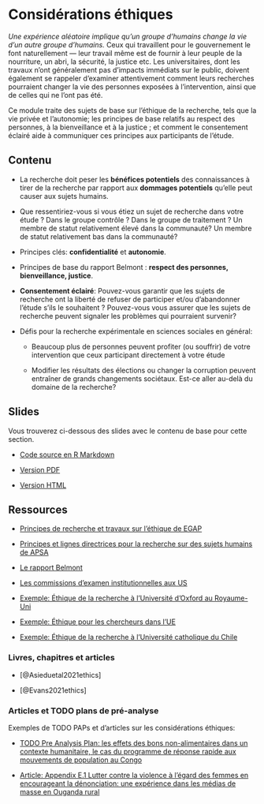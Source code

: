 # Considérations éthiques {.tabset}

*Une expérience aléatoire implique qu'un groupe d'humains change la vie d'un autre groupe d'humains.* Ceux qui travaillent pour le gouvernement le font naturellement --- leur travail même est de fournir à leur peuple de la nourriture, un abri, la sécurité, la justice etc. Les universitaires, dont les travaux n'ont généralement pas d'impacts immédiats sur le public, doivent également se rappeler d'examiner attentivement comment leurs recherches pourraient changer la vie des personnes exposées à l'intervention, ainsi que de celles qui ne l'ont pas été.

Ce module traite des sujets de base sur l'éthique de la recherche, tels que la vie privée et l'autonomie; les principes de base relatifs au respect des personnes, à la bienveillance et à la justice ; et comment le consentement éclairé aide à communiquer ces principes aux participants de l'étude.

## Contenu

 - La recherche doit peser les **bénéfices potentiels** des connaissances à tirer de la recherche par rapport aux **dommages potentiels** qu'elle peut causer aux sujets humains.

 - Que ressentiriez-vous si vous étiez un sujet de recherche dans votre étude ? Dans le groupe contrôle ? Dans le groupe de traitement ? Un membre de statut relativement élevé dans la communauté? Un membre de statut relativement bas dans la communauté?

 - Principes clés: **confidentialité** et **autonomie**.

 - Principes de base du rapport Belmont : **respect des personnes, bienveillance, justice**.

 - **Consentement éclairé**: Pouvez-vous garantir que les sujets de recherche ont la liberté de refuser de participer et/ou d'abandonner l'étude s'ils le souhaitent ? Pouvez-vous vous assurer que les sujets de recherche peuvent signaler les problèmes qui pourraient survenir?

 - Défis pour la recherche expérimentale en sciences sociales en général:

    - Beaucoup plus de personnes peuvent profiter (ou souffrir) de votre intervention que ceux participant directement à votre étude

    - Modifier les résultats des élections ou changer la corruption peuvent entraîner de grands changements sociétaux. Est-ce aller au-delà du domaine de la recherche?

## Slides

Vous trouverez ci-dessous des slides avec le contenu de base pour cette section.

 - [Code source en R Markdown](https://egap.github.io/learningdays-resources/Slides/ethics-slides.Rmd)

 - [Version PDF](https://egap.github.io/learningdays-resources/Slides/ethics-slides.pdf)

 - [Version HTML](https://egap.github.io/learningdays-resources/Slides/ethics-slides.html)

## Ressources

- [Principes de recherche et travaux sur l'éthique de EGAP](https://egap.org/ethics/)

- [Principes et lignes directrices pour la recherche sur des sujets humains de APSA](https://connect.apsanet.org/hsr/principles-and-guidance/)

- [Le rapport Belmont](https://www.hhs.gov/ohrp/regulations-and-policy/belmont-report/index.html)

- [Les commissions d'examen institutionnelles aux US](https://www.youtube.com/watch?v=U8fme1boEbE)

- [Exemple: Éthique de la recherche à l'Université d'Oxford au Royaume-Uni](https://researchsupport.admin.ox.ac.uk/governance/ethics)

- [Exemple: Éthique pour les chercheurs dans l'UE](https://ec.europa.eu/research/participants/data/ref/fp7/89888/ethics-for-researchers_en.pdf)

- [Exemple: Éthique de la recherche à l'Université catholique du Chile](http://eticayseguridad.uc.cl/)

### Livres, chapitres et articles

- [@Asieduetal2021ethics]

- [@Evans2021ethics] <!--[pdf](https://www.cgdev.org/sites/default/files/WP565-Evans-Ethical-issues-and-RCTs.pdf) -->

### Articles et TODO plans de pré-analyse

Exemples de TODO PAPs et d'articles sur les considérations éthiques:

- [TODO Pre Analysis Plan: les effets des bons non-alimentaires dans un contexte humanitaire, le cas du programme de réponse rapide aux mouvements de population au Congo](https://osf.io/eutx7/)

- [Article: Appendix E.1 Lutter contre la violence à l'égard des femmes en encourageant la dénonciation: une expérience dans les médias de masse en Ouganda rural](http://jasper-cooper.com/papers/Green_et_al.pdf)
